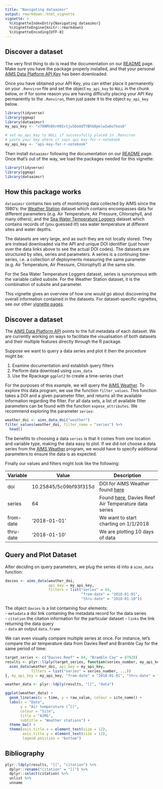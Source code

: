 ```yaml
---
title: "Navigating dataaimsr"
output: rmarkdown::html_vignette
vignette: >
  %\VignetteIndexEntry{Navigating dataaimsr}
  %\VignetteEngine{knitr::rmarkdown}
  %\VignetteEncoding{UTF-8}
---
```


## Discover a dataset

The very first thing to do is read the documentation on our
[README](../index.html) page. Make sure you have the package properly 
installed, and that your personal [AIMS Data Platform API Key][1] has 
been downloaded.

[1]: https://open-aims.github.io/data-platform/key-request

Once you have obtained your API Key, you can either place it 
permanently on your `.Renviron` file and set the object `my_api_key` to 
`NULL` in the chunk below, or if for some reason you are having 
difficulty placing your API Key permanently to the `.Renviron`, then 
just paste it to the object `my_api_key` below.

```r
library(tidyverse)
library(ggmap)
library(dataaimsr)
my_api_key <- "x78NRh0XrH9Irtju5OoOdTYBhG0pklw2w6o7eos6"
```

```r
# set my_api_key to NULL if successfully placed in .Renviron
# paste your key where it says api-key-for-r-notebook
my_api_key <- "api-key-for-r-notebook"
```

Then install `dataaimsr` following the documentation on our
[README](../index.html) page. Once that's out of the way, we load the packages needed for this vignette:

```r
library(tidyverse)
library(ggmap)
library(dataaimsr)
```

## How this package works

`dataaimsr` contains two sets of monitoring data collected by AIMS
since the 1980's: the [Weather Station][2] dataset which contains 
encompasses data for different parameters (e.g. Air Temperature, Air 
Pressure, Chlorophyll, and many others); and the
[Sea Water Temperature Loggers][3] dataset which contains records of 
(you guessed it!) sea water temperature at different sites and water 
depths.

[2]: https://doi.org/10.25845/5c09bf93f315d
[3]: https://doi.org/10.25845/5b4eb0f9bb848

The datasets are very large, and as such they are not locally stored.
They are instead downloaded via the API and unique DOI identifier (just 
hover over the data links above to see the actual DOI codes). The 
datasets are structured by sites, series and parameters. A series is a 
continuing time-series, i.e. a collection of deployments measuring the 
same parameter (e.g. Air Temperature, Air Pressure, Chlorophyll) at the 
same site.

For the Sea Water Temperature Loggers dataset, series is synonymous 
with the variable called subsite. For the Weather Station dataset, it 
is the combination of subsite and parameter.

This vignette gives an overview of how one would go about discovering
the overall information contained in the datasets. For dataset-specific 
vignettes, see our other [vignette pages][4].

[4]: https://open-aims.github.io/dataaimsr/articles

## Discover a dataset

The [AIMS Data Platform API][5] points to the full metadata of each
dataset. We are currently working on ways to facilitate the 
visualisation of both datasets and their multiple features directly
through the R package.


[5]: https://open-aims.github.io/data-platform 

Suppose we want to query a data series and plot it then the procedure might be:

1. Examine documentation and establish query filters
2. Perform data download using `aims_data`
3. Use the Rpackage `ggplot2` to create a time-series chart


For the purposes of this example, we will query the [AIMS Weather](https://doi.org/10.25845/5c09bf93f315d). To explore this data program, we use the function `filter_values`. This function takes a DOI and a given parameter filter, and returns all the available information regarding the filter. For all data sets, a list of available filter parameters can be found with the function `expose_attributes`. We recommend exploring the parameter `series`:

```r
weather_doi <- aims_data_doi("weather")
filter_values(weather_doi, filter_name = "series") %>%
  head()
```

The benefits to choosing a data `series` is that it comes from one location and variable type, making the data easy to plot. If we did not choose a data series from the [AIMS Weather](https://doi.org/10.25845/5c09bf93f315d) program, we would have to specify additional parameters to ensure the data is as expected.

Finally our values and filters might look like the following:

Variable  | Value                  | Description
----------|------------------------|-------------------------------------------------------
doi       | 10.25845/5c09bf93f315d | DOI for AIMS Weather found [here](https://open-aims.github.io/data-platform)
series    | 64                     | Found [here](https://apps.aims.gov.au/metadata/view/5fc91100-4ade-11dc-8f56-00008a07204e), Davies Reef Air Temperature data series
from-date | '2018-01-01'           | We want to start charting on 1/1/2018
thru-date | '2018-01-10'           | We are plotting 10 days of data

## Query and Plot Dataset

After deciding on query parameters, we plug the series id into a `aims_data` function:

```r
davies <- aims_data(weather_doi,
                    api_key = my_api_key,
                    filters = list("series" = 64,
                                   "from-date" = "2018-01-01",
                                   "thru-date" = "2018-01-10"))
```

The object `davies` is a list containing four elements:  
- `metadata` a doi link containing the metadata record for the data series  
- `citation` the citation information for the particular dataset 
- `links` the link returning the data query  
- `data` an output `data.frame`  

We can even visually compare multiple series at once. For instance, let's compare the air temperature data from Davies Reef and Bramble Cay for the same period of time:

```r
target_series <- c("Davies Reef" = 64, "Bramble Cay" = 87929)
results <- plyr::llply(target_series, function(series_number, my_api_key, ...) {
  aims_data(weather_doi, api_key = my_api_key, 
            filters = list("series" = series_number, ...))
}, my_api_key = my_api_key, "from-date" = "2018-01-01", "thru-date" = "2018-01-10")

weather_data <- plyr::ldply(results, "[[", "data")

ggplot(weather_data) +
  geom_line(aes(x = time, y = raw_value, colour = site_name)) +
  labs(x = "Date",
       y = "Air temperature (˚C)",
       colour = "Site",
       title = "AIMS",
       subtitle = "Weather stations") +
  theme_bw() +
  theme(axis.title.x = element_text(size = 12),
        axis.title.y = element_text(size = 12),
        legend.position = "bottom")
```

## Bibliography

```r
plyr::ldply(results, "[[", "citation") %>%
  dplyr::rename("citation" = "[[") %>%
  dplyr::select(citation) %>%
  unlist %>%
  unname
```
